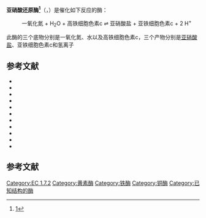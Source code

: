 {{enzyme
| Name = 亚硝酸还原酶（生成一氧化氮）
| EC_number = 1.7.2.1
| CAS_number = 37256-41-0
| IUBMB_EC_number = 1/7/2/1
| GO_code = 0050421
| image = 2afn.jpg
| width = 270
| caption = 
}}
'''亚硝酸还原酶<ref>[http://www.term.gov.cn/pages/homepage/result2.jsp?id=331909&subid=10001798&subject=%E9%85%B6&subsys=%E7%94%9F%E7%89%A9%E5%8C%96%E5%AD%A6%E4%B8%8E%E5%88%86%E5%AD%90%E7%94%9F%E7%89%A9%E5%AD%A6]{{dead link|date=2017年11月 |bot=InternetArchiveBot |fix-attempted=yes }}</ref>'''（{{lang-en|Nitrite reductase}}，{{EC|1.7.2.1}}）是催化如下反应的酶：
:一氧化氮 + H<sub>2</sub>O + 高铁细胞色素c ⇌ 亚硝酸盐 + 亚铁细胞色素c + 2 H<sup>+</sup>

此酶的三个底物分别是一氧化氮、水以及高铁细胞色素c，三个产物分别是[[亚硝酸盐|亚硝酸盐]]、亚铁细胞色素c和氢离子
==参考文献==
* {{cite journal | author = Miyata M, Mori T | date = Tokyo | title = Studies on denitrification. X. The "denitrifying enzyme&quot as a nitrite reductase and the electron donating system for denitrification | journal = J.  | volume = Biochem. | pages = 463–471  | pmid = 5354021 | issue = 4 }}
* {{cite journal | author = CHUNG CW, NAJJAR VA | date = 1956 | title = Cofactor requirements for enzymatic denitrification.  I.  Nitrite reductase | journal = J. Biol. Chem.  | volume = 218 | pages = 617–625  | pmid = 13295215 | issue = 2 }}
* {{cite journal | author = Walker GC and Nicholas DJD | date = 1961 | title = Nitrite reductase from Pseudomonas aeruginosa | journal = Biochim. Biophys. Acta | pmid = 13782716  | volume = 49 | issue = 2 | pages = 350–360 | doi = 10.1016/0006-3002(61)90134-2 }}
* {{cite journal | author = Singh J | date = 1974 | title = Cytochrome oxidase from Pseudomonas aeruginosa. III. Reduction of hydroxylamine | journal = Biochim. Biophys. Acta  | volume = 333 | issue = 1 | pages = 28–36 | pmid = 19396990 }}
* {{cite journal | doi = 10.1016/0167-4838(85)90048-2 | author = Michalski WP and Nicholas DJD | date = 1985 | title = Molecular characterization of a copper-containing nitrite reductase from Rhodopseudomonas sphaeriodes forma sp. Denitrificans | journal = Biochim. Biophys. Acta  | volume = 828 | issue = 2 | pages = 130–137 }}
* {{cite journal | author = J | date = 1991 | title = The 2.3 angstrom X-ray structure of nitrite reductase from Achromobacter cycloclastes | journal = Science.  | volume = 253 | pages = 438–442  | pmid = 1862344 | doi = 10.1126/science.1862344 | last2 = Turley | first2 = S | last3 = Teller | first3 = DC | last4 = Adman | first4 = ET | last5 = Liu | first5 = MY | last6 = Payne | first6 = WJ | last7 = Legall | first7 = J | issue = 5018 }}
* {{cite journal | author = SJ, Radford SE, Hajdu J | date = 1995 | title = Pseudospecific docking surfaces on electron transfer proteins as illustrated by pseudoazurin, cytochrome c550 and cytochrome cd1 nitrite reductase | journal = Nat. Struct. Biol.  | volume = 2 | pages = 975–982  | pmid = 7583671 | doi = 10.1038/nsb1195-975 | issue = 11 }}
* {{cite journal | author = B, Kroneck PM | date = 1996 | title = Characterization of the membranous denitrification enzymes nitrite reductase (cytochrome cd1) and copper-containing nitrous oxide reductase from Thiobacillus denitrificans | journal = Arch. Microbiol.  | volume = 165 | pages = 55–61  | pmid = 8639023 | doi = 10.1007/s002030050296 | last2 = Vollack | first2 = KU | last3 = Zumft | first3 = WG | last4 = Eisenmann | first4 = E | last5 = Siddiqui | first5 = RA | last6 = Friedrich | first6 = B | last7 = Kroneck | first7 = PM | issue = 1 }}
* {{cite journal | author = Zumft WG | date = 1997 | title = Cell biology and molecular basis of denitrification | url = https://archive.org/details/sim_microbiology-and-molecular-biology-reviews_1997-12_61_4/page/533 | journal = Microbiol. Mol. Biol. Rev.  | volume = 61 | pages = 533–616  | pmid = 9409151 | issue = 4 | pmc = 232623 }}
* {{cite journal | author = Ferguson SJ | date = 1998 | title = Nitrogen cycle enzymology | journal = Curr. Opin. Chem. Biol.  | volume = 2 | pages = 182–193  | pmid = 9667932 | doi = 10.1016/S1367-5931(98)80059-8 | issue = 2 }}
* {{cite journal | doi = 10.1099/00221287-143-9-2853 | author = Vijgenboom E, Busch JE, Canters GW | date =  Pt 9 | title = In vivo studies disprove an obligatory role of azurin in denitrification in Pseudomonas aeruginosa and show that azu expression is under control of rpoS and ANR | journal = Microbiology.  | volume = 143 | issue = 9 | pages = 2853–2863  | pmid = 9308169 }}
==参考文献==
{{reflist}}
{{含氮供体氧化还原酶}}
[[Category:EC_1.7.2|Category:EC 1.7.2]]
[[Category:黄素酶|Category:黄素酶]]
[[Category:铁酶|Category:铁酶]]
[[Category:铜酶|Category:铜酶]]
[[Category:已知结构的酶|Category:已知结构的酶]]